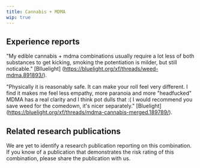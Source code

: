 ---
title: Cannabis + MDMA
wip: true
---

## Experience reports

"My edible cannabis + mdma combinations usually require a lot less of both substances to get kicking, smoking the potentiation is milder, but still noticable." [Blluelight] (https://bluelight.org/xf/threads/weed-mdma.891893/).

"Physically it is reasonably safe. It can make your roll feel very different. I find it makes me feel less empathy, more paranoia and more "headfucked" MDMA has a real clarity and I think pot dulls that :( I would recommend you save weed for the comedown, it's nicer separately." [Bluelight] (https://bluelight.org/xf/threads/mdma-cannabis-merged.189789/).

## Related research publications

We are yet to identify a research publication reporting on this combination. If you know of a publication that demonstrates the risk rating of this combination, please share the publication with us.



